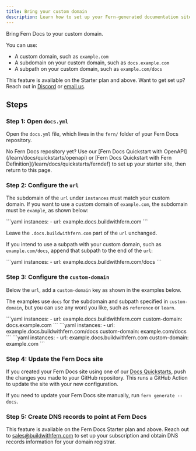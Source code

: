 ```yaml
---
title: Bring your custom domain
description: Learn how to set up your Fern-generated documentation site to use a custom domain, subdomain, or subpath.
---
```


Bring Fern Docs to your custom domain.

You can use:
- A custom domain, such as `example.com`
- A subdomain on your custom domain, such as `docs.example.com`
- A subpath on your custom domain, such as `example.com/docs`

<Tip>This feature is available on the Starter plan and above. Want to get set up? Reach out in [Discord](https://discord.com/invite/JkkXumPzcG) or [email us](mailto:sales@buildwithfern.com).</Tip>

## Steps

<Steps>

### Step 1: Open `docs.yml`

Open the `docs.yml` file, which lives in the `fern/` folder of your Fern Docs repository.

<Tip>
No Fern Docs repository yet? Use our [Fern Docs Quickstart with OpenAPI](/learn/docs/quickstarts/openapi) or [Fern Docs Quickstart with Fern Definition](/learn/docs/quickstarts/ferndef) to set up your starter site, then return to this page. 
</Tip>

### Step 2: Configure the `url`

The subdomain of the `url` under `instances` must match your custom domain. If you want to use a custom domain of `example.com`, the subdomain must be `example`, as shown below:

<CodeBlock title="docs.yml example">
```yaml
instances: 
  - url: example.docs.buildwithfern.com
```
</CodeBlock>

Leave the `.docs.buildwithfern.com` part of the `url` unchanged. 

If you intend to use a subpath with your custom domain, such as `example.com/docs`, append that subpath to the end of the `url`:

<CodeBlock title="docs.yml example for subpath">
```yaml
instances: 
  - url: example.docs.buildwithfern.com/docs
```
</CodeBlock>

### Step 3: Configure the `custom-domain`

Below the `url`, add a `custom-domain` key as shown in the examples below.

<Tip>The examples use `docs` for the subdomain and subpath specified in `custom-domain`, but you can use any word you like, such as `reference` or `learn`.</Tip>

<CodeBlocks>
<CodeBlock title="Custom subdomain">
```yaml 
instances: 
  - url: example.docs.buildwithfern.com
    custom-domain: docs.example.com
```
</CodeBlock>
<CodeBlock title="Custom subpath">
```yaml 
instances: 
  - url: example.docs.buildwithfern.com/docs
    custom-domain: example.com/docs
```
</CodeBlock>
<CodeBlock title="Custom domain">
```yaml 
instances: 
  - url: example.docs.buildwithfern.com
    custom-domain: example.com
```
</CodeBlock>
</CodeBlocks>

### Step 4: Update the Fern Docs site

If you created your Fern Docs site using one of our [Docs Quickstarts](/learn/overview/get-started#fern-docs-quickstarts), push the changes you made to your GitHub repository. This runs a GitHub Action to update the site with your new configuration.

If you need to update your Fern Docs site manually, run `fern generate --docs`.

### Step 5: Create DNS records to point at Fern Docs

This feature is available on the Fern Docs Starter plan and above. Reach out to [sales@buildwithfern.com](mailto:sales@buildwithfern.com) to set up your subscription and obtain DNS records information for your domain registrar. 

</Steps>